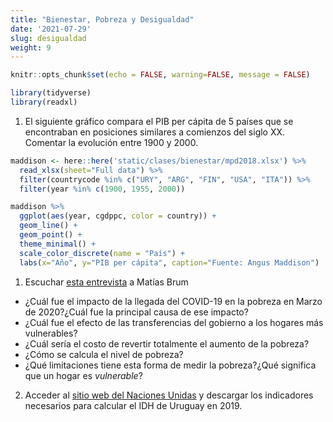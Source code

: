 ```yaml
---
title: "Bienestar, Pobreza y Desigualdad"
date: '2021-07-29'
slug: desigualdad
weight: 9
---
```

```r
knitr::opts_chunk$set(echo = FALSE, warning=FALSE, message = FALSE)

library(tidyverse)
library(readxl)

```


1. El siguiente gráfico compara el PIB per cápita de 5 países que se encontraban en posiciones similares a comienzos del siglo XX. Comentar la evolución entre 1900 y 2000.
```r
maddison <- here::here('static/clases/bienestar/mpd2018.xlsx') %>% 
  read_xlsx(sheet="Full data") %>% 
  filter(countrycode %in% c("URY", "ARG", "FIN", "USA", "ITA")) %>% 
  filter(year %in% c(1900, 1955, 2000))

maddison %>% 
  ggplot(aes(year, cgdppc, color = country)) + 
  geom_line() + 
  geom_point() +
  theme_minimal() +
  scale_color_discrete(name = "País") +
  labs(x="Año", y="PIB per cápita", caption="Fuente: Angus Maddison")
```



1. Escuchar [esta entrevista](https://www.youtube.com/watch?v=E4r0LdLH-_8&t=316s) a Matías Brum

- ¿Cuál fue el impacto de la llegada del COVID-19 en la pobreza en Marzo de 2020?¿Cuál fue la principal causa de ese impacto?
- ¿Cuál fue el efecto de las transferencias del gobierno a los hogares más vulnerables?
- ¿Cuál sería el costo de revertir totalmente el aumento de la pobreza?
- ¿Cómo se calcula el nivel de pobreza?
- ¿Qué limitaciones tiene esta forma de medir la pobreza?¿Qué significa que un hogar es _vulnerable_?

2. Acceder al [sitio web del Naciones Unidas](http://hdr.undp.org/en/data) y descargar los indicadores necesarios para calcular el IDH de Uruguay en 2019.

<!-- 2. Escuchar [esta entrevista](https://www.youtube.com/watch?v=3Gwo0_9TIag) a Andrea Vigorito y Mauricio Da Rosa. -->

<!-- - Relación entre el PIB y la desigualdad. -->
<!-- - Concentración de los ingresos. Top incomes. El 1% de arriba tiene el mismo ingreso. que el 40% de abajo. -->
<!-- - Ingresos del capital. -->
<!-- - Uruguay en ALAT y el mundo. -->
<!-- - Persistencia en el tiempo. -->
<!-- - Salarios mínimos (afecta distribución primaria) -->
<!-- - Aumento de la masa de salarios. -->
<!-- - Impacto de AFAM, TUS e IRPF. -->
<!-- - Tasas de tributación al capital y al trabajo. Exoneraciones de utilidades empresariales estan menos gravadas que otras. 6.30 cortar acá. -->
<!-- - Composición de ingresos de trabajo vs. capital. -->

